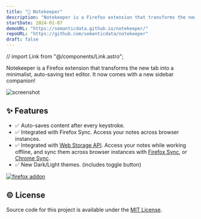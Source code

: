 ```yaml
---
title: "📝 Notekeeper"
description: "Notekeeper is a Firefox extension that transforms the new tab into a minimalist, auto-saving text editor."
startDate: 2024-01-07
demoURL: "https://semanticdata.github.io/notekeeper/"
repoURL: "https://github.com/semanticdata/notekeeper"
draft: false
---
```


// import Link from "@/components/Link.astro";

Notekeeper is a Firefox extension that transforms the new tab into a minimalist, auto-saving text editor. It now comes with a new sidebar companion!

<img class="rounded-md" src="https://raw.githubusercontent.com/semanticdata/notekeeper/main/screenshot.png" alt="screenshot" />

## ✨ Features

- ✅ Auto-saves content after every keystroke.
- ✅ Integrated with Firefox Sync. Access your notes across browser instances.
- ✅ Integrated with <a href="https://developer.mozilla.org/en-US/docs/Web/API/Web_Storage_API">Web Storage API</a>. Access your notes while working offline, and sync them across browser instances with <a href="https://www.mozilla.org/en-US/firefox/features/sync/">Firefox Sync</a>, or <a href="https://support.google.com/chrome/answer/185277">Chrome Sync</a>.
- ✅ New Dark/Light themes. (includes toggle button)

<a href="https://addons.mozilla.org/en-US/firefox/addon/new-tab-note/">
<img src="https://raw.githubusercontent.com/semanticdata/text-revealer-firefox-extension/master/firefox.png" alt="firefox addon" /></a>

## © License

<p>Source code for this project is available under the <a href="https://github.com/semanticdata/notekeeper/blob/main/LICENSE">MIT License</a>.</p>
